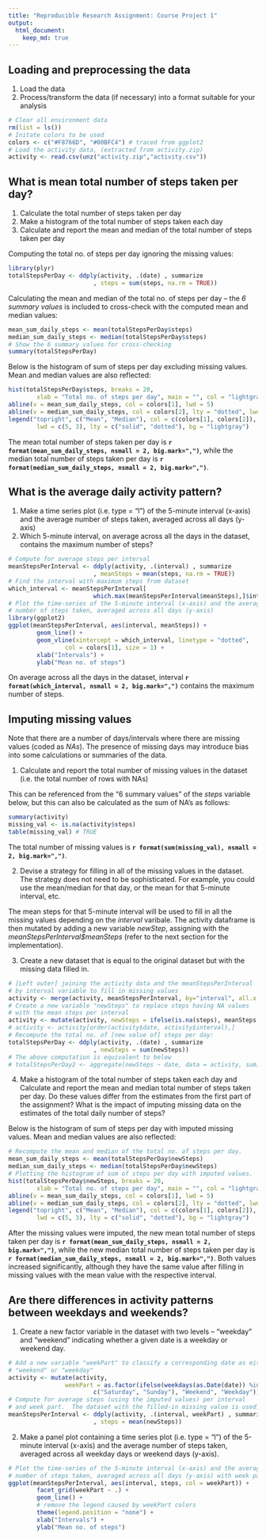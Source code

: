 ```yaml
---
title: "Reproducible Research Assignment: Course Project 1"
output: 
  html_document:
    keep_md: true
---
```

## Loading and preprocessing the data

1. Load the data
2. Process/transform the data (if necessary) into a format suitable for your analysis
```r
# Clear all environment data
rm(list = ls())
# Initate colors to be used
colors <- c("#F8766D", "#00BFC4") # traced from ggplot2
# Load the activity data, (extracted from activity.zip)
activity <- read.csv(unz("activity.zip","activity.csv"))
```  

## What is mean total number of steps taken per day?

1. Calculate the total number of steps taken per day
2. Make a histogram of the total number of steps taken each day
3. Calculate and report the mean and median of the total number of steps taken per day

Computing the total no. of steps per day ignoring the missing values:

```r
library(plyr)
totalStepsPerDay <- ddply(activity, .(date) , summarize
                        , steps = sum(steps, na.rm = TRUE))
```

Calculating the mean and median of the total no. of steps per day -- the _6 summary values_ is included to cross-check with the computed mean and median values:

```r
mean_sum_daily_steps <- mean(totalStepsPerDay$steps)
median_sum_daily_steps <- median(totalStepsPerDay$steps)
# Show the 6 summary values for cross-checking
summary(totalStepsPerDay)
```

Below is the histogram of sum of steps per day excluding missing values.  Mean and median values are also reflected: 

```r
hist(totalStepsPerDay$steps, breaks = 20, 
        xlab = "Total no. of steps per day", main = "", col = "lightgray")
abline(v = mean_sum_daily_steps, col = colors[1], lwd = 5)
abline(v = median_sum_daily_steps, col = colors[2], lty = "dotted", lwd = 3)
legend("topright", c("Mean", "Median"), col = c(colors[1], colors[2]), 
        lwd = c(5, 3), lty = c("solid", "dotted"), bg = "lightgray")
```

The mean total number of steps taken per day is __`r format(mean_sum_daily_steps, nsmall = 2, big.mark=",")`__, while the median total number of steps taken per day is __`r format(median_sum_daily_steps, nsmall = 2, big.mark=",")`__.  

## What is the average daily activity pattern?

1. Make a time series plot (i.e. type = "l") of the 5-minute interval (x-axis) and the average number of steps taken, averaged across all days (y-axis)
2. Which 5-minute interval, on average across all the days in the dataset, contains the maximum number of steps?
```r
# Compute for average steps per interval
meanStepsPerInterval <- ddply(activity, .(interval) , summarize
                        , meanSteps = mean(steps, na.rm = TRUE))
# Find the interval with maximum steps from dataset
which_interval <- meanStepsPerInterval[
                        which.max(meanStepsPerInterval$meanSteps),]$interval
# Plot the time-series of the 5-minute interval (x-axis) and the average 
# number of steps taken, averaged across all days (y-axis)
library(ggplot2)
ggplot(meanStepsPerInterval, aes(interval, meanSteps)) + 
        geom_line() +
        geom_vline(xintercept = which_interval, linetype = "dotted", 
                col = colors[1], size = 1) + 
        xlab("Intervals") +
        ylab("Mean no. of steps") 
```

On average across all the days in the dataset, interval __`r format(which_interval, nsmall = 2, big.mark=",")`__ contains the maximum number of steps.  

## Imputing missing values

Note that there are a number of days/intervals where there are missing values (coded as _NAs_). The presence of missing days may introduce bias into some calculations or summaries of the data.

1. Calculate and report the total number of missing values in the dataset (i.e. the total number of rows with NAs)

This can be referenced from the "6 summary values" of the _steps_ variable below, but this can also be calculated as the sum of NA's as follows:

```r
summary(activity)
missing_val <- is.na(activity$steps)
table(missing_val) # TRUE
```
The total number of missing values is __`r format(sum(missing_val), nsmall = 2, big.mark=",")`__.

2. Devise a strategy for filling in all of the missing values in the dataset. The strategy does not need to be sophisticated. For example, you could use the mean/median for that day, or the mean for that 5-minute interval, etc.

The mean steps for that 5-minute interval will be used to fill in all the missing values depending on the _interval_ varibale.  The activity dataframe is then mutated by adding a new variable _newStep_, assigning with the _meanStepsPerInterval$meanSteps_ (refer to the next section for the implementation).

3. Create a new dataset that is equal to the original dataset but with the missing data filled in.

```r
# [Left outer] joining the activity data and the meanStepsPerInterval 
# by interval variable to fill in missing values
activity <- merge(activity, meanStepsPerInterval, by="interval", all.x = TRUE)
# Create a new variable "newSteps" to replace steps having NA values 
# with the mean steps per interval  
activity <- mutate(activity, newSteps = ifelse(is.na(steps), meanSteps, steps))
# activity <- activity[order(activity$date, activity$interval),]
# Recompute the total no. of [new value of] steps per day:
totalStepsPerDay <- ddply(activity, .(date) , summarize
                        , newSteps = sum(newSteps))
# The above computation is equivalent to below
# totalStepsPerDay2 <- aggregate(newSteps ~ date, data = activity, sum)
```

4. Make a histogram of the total number of steps taken each day and Calculate and report the mean and median total number of steps taken per day. Do these values differ from the estimates from the first part of the assignment? What is the impact of imputing missing data on the estimates of the total daily number of steps?

Below is the histogram of sum of steps per day with imputed missing values.  Mean and median values are also reflected:

```r
# Recompute the mean and median of the total no. of steps per day.  
mean_sum_daily_steps <- mean(totalStepsPerDay$newSteps)
median_sum_daily_steps <- median(totalStepsPerDay$newSteps)
# Plotting the histogram of sum of steps per day with imputed values.  
hist(totalStepsPerDay$newSteps, breaks = 20, 
        xlab = "Total no. of steps per day", main = "", col = "lightgray")
abline(v = mean_sum_daily_steps, col = colors[1], lwd = 5)
abline(v = median_sum_daily_steps, col = colors[2], lty = "dotted", lwd = 3)
legend("topright", c("Mean", "Median"), col = c(colors[1], colors[2]), 
        lwd = c(5, 3), lty = c("solid", "dotted"), bg = "lightgray")
```

After the missing values were imputed, the new mean total number of steps taken per day is __`r format(mean_sum_daily_steps, nsmall = 2, big.mark=",")`__, while the new median total number of steps taken per day is __`r format(median_sum_daily_steps, nsmall = 2, big.mark=",")`__.  Both values increased significantly, although they have the same value after filling in missing values with the mean value with the respective interval.  

## Are there differences in activity patterns between weekdays and weekends?

1. Create a new factor variable in the dataset with two levels -- "weekday" and "weekend" indicating whether a given date is a weekday or weekend day.

```r
# Add a new variable "weekPart" to classify a corresponding date as either 
# "weekend" or "weekday"
activity <- mutate(activity, 
                weekPart = as.factor(ifelse(weekdays(as.Date(date)) %in%
                        c("Saturday", "Sunday"), "Weekend", "Weekday")))
# Compute for average steps (using the imputed values) per interval 
# and week part.  The dataset with the filled-in missing value is used.
meanStepsPerInterval <- ddply(activity, .(interval, weekPart) , summarize
                        , steps = mean(newSteps))
```

2. Make a panel plot containing a time series plot (i.e. type = "l") of the 5-minute interval (x-axis) and the average number of steps taken, averaged across all weekday days or weekend days (y-axis). 

```r
# Plot the time-series of the 5-minute interval (x-axis) and the average 
# number of steps taken, averaged across all days (y-axis) with week part
ggplot(meanStepsPerInterval, aes(interval, steps, col = weekPart)) + 
        facet_grid(weekPart ~ .) + 
        geom_line() +
        # remove the legend caused by weekPart colors
        theme(legend.position = "none") + 
        xlab("Intervals") +
        ylab("Mean no. of steps") 
```
